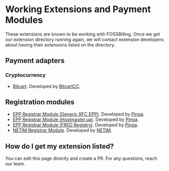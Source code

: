 # Working Extensions and Payment Modules
These extensions are known to be working with FOSSBilling. Once we get our extension directory running again, we will contact extension developers about having their extensions listed on the directory.

## Payment adapters
### Cryptocurrency
* [Bitcart](https://github.com/bitcart/bitcart-fossbilling). Developed by [BitcartCC](https://bitcart.ai/).

## Registration modules
* [EPP Registrar Module (Generic RFC EPP)](https://github.com/getpinga/fossbilling-epp-rfc). Developed by [Pinga](https://github.com/getpinga).
* [EPP Registrar Module (Hostmaster.ua)](https://github.com/getpinga/fossbilling-epp-ua). Developed by [Pinga](https://github.com/getpinga).
* [EPP Registrar Module (FRED Registry)](https://github.com/getpinga/fossbilling-epp-fred). Developed by [Pinga](https://github.com/getpinga).
* [NETIM Registrar Module](https://github.com/netim-com/fossbilling-registrar-module). Developed by [NETIM](https://github.com/netim-com).

## How do I get my extension listed?
You can edit this page directly and create a PR. For any questions, reach our team.
